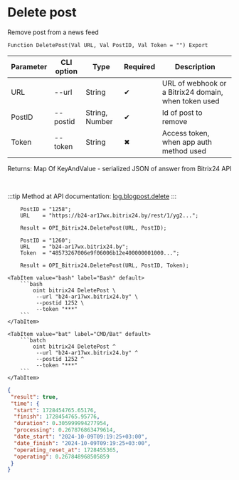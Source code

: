 ﻿---
sidebar_position: 3
---


# Delete post
 Remove post from a news feed



`Function DeletePost(Val URL, Val PostID, Val Token = "") Export`

  | Parameter | CLI option | Type | Required | Description |
  |-|-|-|-|-|
  | URL | --url | String | &#x2714; | URL of webhook or a Bitrix24 domain, when token used |
  | PostID | --postid | String, Number | &#x2714; | Id of post to remove |
  | Token | --token | String | &#x2716; | Access token, when app auth method used |

  
  Returns:  Map Of KeyAndValue - serialized JSON of answer from Bitrix24 API

<br/>

:::tip
Method at API documentation: [log.blogpost.delete](https://dev.1c-bitrix.ru/rest_help/log/log_blogpost_delete.php)
:::
<br/>


```bsl title="1C:Enterprise/OneScript code example"
    PostID = "1258";
    URL    = "https://b24-ar17wx.bitrix24.by/rest/1/yg2...";

    Result = OPI_Bitrix24.DeletePost(URL, PostID);

    PostID = "1260";
    URL    = "b24-ar17wx.bitrix24.by";
    Token  = "48573267006e9f06006b12e400000001000...";

    Result = OPI_Bitrix24.DeletePost(URL, PostID, Token);
```
 

 <Tabs>
  
    <TabItem value="bash" label="Bash" default>
        ```bash
            oint bitrix24 DeletePost \
             --url "b24-ar17wx.bitrix24.by" \
             --postid 1252 \
             --token "***"
        ```
    </TabItem>
  
    <TabItem value="bat" label="CMD/Bat" default>
        ```batch
            oint bitrix24 DeletePost ^
             --url "b24-ar17wx.bitrix24.by" ^
             --postid 1252 ^
             --token "***"
        ```
    </TabItem>
</Tabs>


```json title="Result"
{
 "result": true,
 "time": {
  "start": 1728454765.65176,
  "finish": 1728454765.95776,
  "duration": 0.305999994277954,
  "processing": 0.267876863479614,
  "date_start": "2024-10-09T09:19:25+03:00",
  "date_finish": "2024-10-09T09:19:25+03:00",
  "operating_reset_at": 1728455365,
  "operating": 0.267848968505859
 }
}
```
